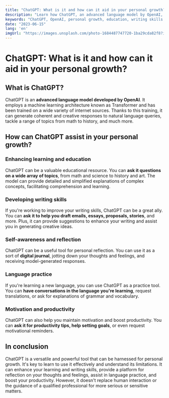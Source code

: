 ```yaml
---
title: "ChatGPT: What is it and how can it aid in your personal growth?"
description: "Learn how ChatGPT, an advanced language model by OpenAI, can be a valuable tool for your personal growth."
keywords: "ChatGPT, OpenAI, personal growth, education, writing skills development, self-awareness, language learning, productivity"
date: "2023-06-15"
lang: 'en'
imgUrl: "https://images.unsplash.com/photo-1684487747720-1ba29cda82f8?ixlib=rb-4.0.3&ixid=M3wxMjA3fDB8MHxzZWFyY2h8NXx8Y2hhdCUyMGdwdHxlbnwwfHwwfHx8Mg%3D%3D&auto=format&fit=crop&w=800&q=60"
---
```


# ChatGPT: What is it and how can it aid in your personal growth?

## What is ChatGPT?

ChatGPT is an **advanced language model developed by OpenAI**. It employs a machine learning architecture known as Transformer and has been trained on a wide variety of internet sources. Thanks to this training, it can generate coherent and creative responses to natural language queries, tackle a range of topics from math to history, and much more.

## How can ChatGPT assist in your personal growth?

### Enhancing learning and education

ChatGPT can be a valuable educational resource. You can **ask it questions on a wide array of topics**, from math and science to history and art. The model can provide detailed and simplified explanations of complex concepts, facilitating comprehension and learning.

### Developing writing skills

If you're working to improve your writing skills, ChatGPT can be a great ally. You can **ask it to help you draft emails, essays, proposals, stories**, and more. Plus, it can provide suggestions to enhance your writing and assist you in generating creative ideas.

### Self-awareness and reflection

ChatGPT can be a useful tool for personal reflection. You can use it as a sort of **digital journal**, jotting down your thoughts and feelings, and receiving model-generated responses.

### Language practice

If you're learning a new language, you can use ChatGPT as a practice tool. You can **have conversations in the language you're learning**, request translations, or ask for explanations of grammar and vocabulary.

### Motivation and productivity

ChatGPT can also help you maintain motivation and boost productivity. You can **ask it for productivity tips, help setting goals**, or even request motivational reminders.

## In conclusion

ChatGPT is a versatile and powerful tool that can be harnessed for personal growth. It's key to learn to use it effectively and understand its limitations. It can enhance your learning and writing skills, provide a platform for reflection on your thoughts and feelings, assist in language practice, and boost your productivity. However, it doesn't replace human interaction or the guidance of a qualified professional for more serious or sensitive matters.
